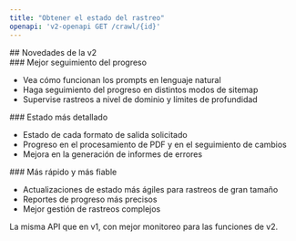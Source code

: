 ```yaml
---
title: "Obtener el estado del rastreo"
openapi: 'v2-openapi GET /crawl/{id}'
---
```


<div id="whats-new-in-v2">
  ## Novedades de la v2
</div>

<div id="better-progress-tracking">
  ### Mejor seguimiento del progreso
</div>

- Vea cómo funcionan los prompts en lenguaje natural
- Haga seguimiento del progreso en distintos modos de sitemap
- Supervise rastreos a nivel de dominio y límites de profundidad

<div id="more-detailed-status">
  ### Estado más detallado
</div>

- Estado de cada formato de salida solicitado
- Progreso en el procesamiento de PDF y en el seguimiento de cambios
- Mejora en la generación de informes de errores

<div id="faster-and-more-reliable">
  ### Más rápido y más fiable
</div>

- Actualizaciones de estado más ágiles para rastreos de gran tamaño
- Reportes de progreso más precisos
- Mejor gestión de rastreos complejos

La misma API que en v1, con mejor monitoreo para las funciones de v2.